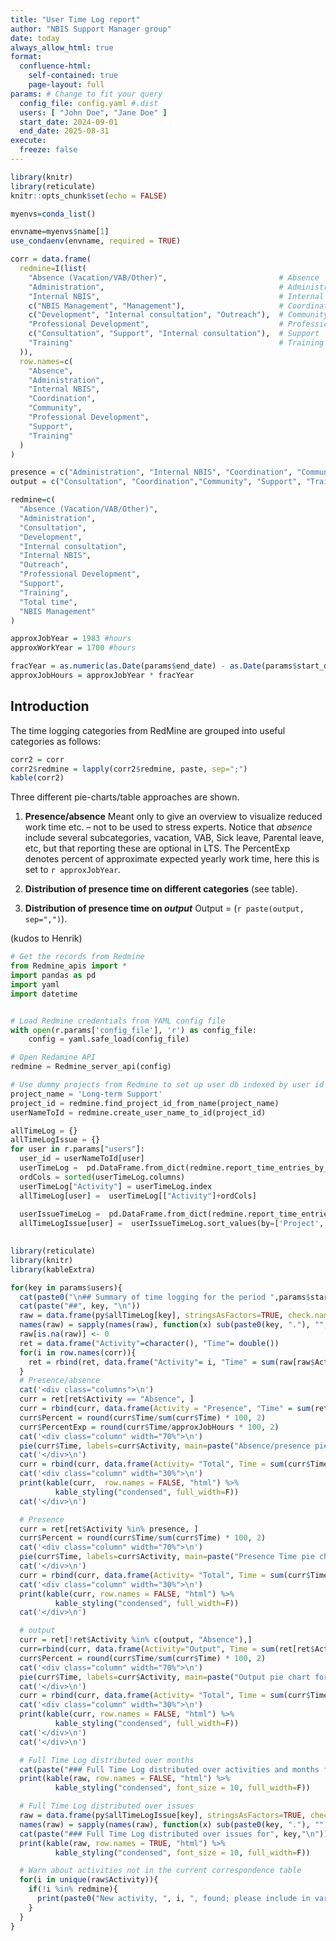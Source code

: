 ```yaml
---
title: "User Time Log report"
author: "NBIS Support Manager group"
date: today
always_allow_html: true
format: 
  confluence-html:
    self-contained: true
    page-layout: full
params: # Change to fit your query
  config_file: config.yaml #.dist
  users: [ "John Doe", "Jane Doe" ]
  start_date: 2024-09-01
  end_date: 2025-08-31
execute:
  freeze: false
---
```


```r
library(knitr)
library(reticulate)
knitr::opts_chunk$set(echo = FALSE)

myenvs=conda_list()

envname=myenvs$name[1]
use_condaenv(envname, required = TRUE)

```

```r

corr = data.frame(
  redmine=I(list(
    "Absence (Vacation/VAB/Other)",                         # Absence
    "Administration",                                       # Administration
    "Internal NBIS",                                        # Internal NBIS
    c("NBIS Management", "Management"),                     # Coordination
    c("Development", "Internal consultation", "Outreach"),  # Community
    "Professional Development",                             # Professional development
    c("Consultation", "Support", "Internal consultation"),  # Support
    "Training"                                              # Training
  )), 
  row.names=c(
    "Absence",
    "Administration",
    "Internal NBIS",
    "Coordination",
    "Community", 
    "Professional Development",
    "Support",
    "Training"
  )
)

presence = c("Administration", "Internal NBIS", "Coordination", "Community", "Professional Development", "Support", "Training")
output = c("Consultation", "Coordination","Community", "Support", "Training")

redmine=c(
  "Absence (Vacation/VAB/Other)",
  "Administration",
  "Consultation",
  "Development",
  "Internal consultation",
  "Internal NBIS",
  "Outreach",
  "Professional Development",
  "Support",
  "Training",
  "Total time",
  "NBIS Management"
)

approxJobYear = 1983 #hours
approxWorkYear = 1700 #hours

fracYear = as.numeric(as.Date(params$end_date) - as.Date(params$start_date))/365
approxJobHours = approxJobYear * fracYear
```

## Introduction

The time logging categories from RedMine are grouped into useful categories as follows:

```r
corr2 = corr
corr2$redmine = lapply(corr2$redmine, paste, sep=";")
kable(corr2)

```

Three different pie-charts/table approaches are shown.

1. **Presence/absence** Meant only to give an overview to visualize reduced work time etc. -- not to be used to stress experts.
Notice that _absence_ include several subcategories, vacation, VAB, Sick leave, Parental leave, etc, but that reporting these are optional in LTS.
The PercentExp denotes percent of approximate expected yearly work time, here this is set to `r approxJobYear`. 

2. **Distribution of presence time on different categories** (see table).

3. **Distribution of presence time on _output_** Output = (`r paste(output, sep=",")`).

(kudos to Henrik)

<div class=pgbr>

```python

# Get the records from Redmine
from Redmine_apis import *
import pandas as pd
import yaml
import datetime


# Load Redmine credentials from YAML config file
with open(r.params['config_file'], 'r') as config_file:
    config = yaml.safe_load(config_file)

# Open Redamine API
redmine = Redmine_server_api(config)

# Use dummy projects from Redmine to set up user db indexed by user id
project_name = 'Long-term Support'
project_id = redmine.find_project_id_from_name(project_name)
userNameToId = redmine.create_user_name_to_id(project_id)

allTimeLog = {}
allTimeLogIssue = {}
for user in r.params["users"]: 
  user_id = userNameToId[user]
  userTimeLog =  pd.DataFrame.from_dict(redmine.report_time_entries_by_activity_and_month(user_id, r.params["start_date"], r.params["end_date"]), orient='index')
  ordCols = sorted(userTimeLog.columns)
  userTimeLog["Activity"] = userTimeLog.index
  allTimeLog[user] =  userTimeLog[["Activity"]+ordCols]
  
  userIssueTimeLog =  pd.DataFrame.from_dict(redmine.report_time_entries_by_issue(user_id, r.params["start_date"], r.params["end_date"]), orient='index')
  allTimeLogIssue[user] =  userIssueTimeLog.sort_values(by=['Project', 'Tracker', 'Total time'], ascending = False)
  
```

```r
library(reticulate)
library(knitr)
library(kableExtra)

for(key in params$users){ 
  cat(paste0("\n## Summary of time logging for the period ",params$start_date," -- ", params$end_date,"\n"))
  cat(paste("##", key, "\n"))
  raw = data.frame(py$allTimeLog[key], stringsAsFactors=TRUE, check.names = FALSE)
  names(raw) = sapply(names(raw), function(x) sub(paste0(key, "."), "", x))
  raw[is.na(raw)] <- 0
  ret = data.frame("Activity"=character(), "Time"= double())
  for(i in row.names(corr)){
    ret = rbind(ret, data.frame("Activity"= i, "Time" = sum(raw[raw$Activity %in% unlist(corr[i,"redmine"]), "Total time"])))
  }
  # Presence/absence
  cat('<div class="columns">\n')
  curr = ret[ret$Activity == "Absence", ]
  curr = rbind(curr, data.frame(Activity = "Presence", "Time" = sum(ret[ret$Activity %in% presence, "Time"])))
  curr$Percent = round(curr$Time/sum(curr$Time) * 100, 2)
  curr$PercentExp = round(curr$Time/approxJobHours * 100, 2)
  cat('<div class="column" width="70%">\n')
  pie(curr$Time, labels=curr$Activity, main=paste("Absence/presence pie chart for", key))
  cat('</div>\n')
  curr = rbind(curr, data.frame(Activity= "Total", Time = sum(curr$Time), Percent = sum(curr$Percent), PercentExp = sum(curr$PercentExp)))
  cat('<div class="column" width="30%">\n')
  print(kable(curr,  row.names = FALSE, "html") %>% 
          kable_styling("condensed", full_width=F))
  cat('</div>\n')

  # Presence
  curr = ret[ret$Activity %in% presence, ]
  curr$Percent = round(curr$Time/sum(curr$Time) * 100, 2)
  cat('<div class="column" width="70%">\n')
  pie(curr$Time, labels=curr$Activity, main=paste("Presence Time pie chart for", key))
  cat('</div>\n')
  curr = rbind(curr, data.frame(Activity= "Total", Time = sum(curr$Time), Percent = sum(curr$Percent)))
  cat('<div class="column" width="30%">\n')
  print(kable(curr, row.names = FALSE, "html") %>% 
          kable_styling("condensed", full_width=F))
  cat('</div>\n')

  # output
  curr = ret[!ret$Activity %in% c(output, "Absence"),]
  curr=rbind(curr, data.frame(Activity="Output", Time = sum(ret[ret$Activity %in% output, "Time"])))
  curr$Percent = round(curr$Time/sum(curr$Time) * 100, 2)
  cat('<div class="column" width="70%">\n')
  pie(curr$Time, labels=curr$Activity, main=paste("Output pie chart for", key))
  cat('</div>\n')
  curr = rbind(curr, data.frame(Activity= "Total", Time = sum(curr$Time), Percent = sum(curr$Percent)))
  cat('<div class="column" width="30%">\n')
  print(kable(curr, row.names = FALSE, "html") %>% 
          kable_styling("condensed", full_width=F))
  cat('</div>\n')
  cat('</div>\n')

  # Full Time Log distributed over months  
  cat(paste("### Full Time Log distributed over activities and months for", key,"\n"))
  print(kable(raw, row.names = FALSE, "html") %>% 
          kable_styling("condensed", font_size = 10, full_width=F))

  # Full Time Log distributed over issues
  raw = data.frame(py$allTimeLogIssue[key], stringsAsFactors=TRUE, check.names = FALSE)
  names(raw) = sapply(names(raw), function(x) sub(paste0(key, "."), "", x))
  cat(paste("### Full Time Log distributed over issues for", key,"\n"))
  print(kable(raw, row.names = TRUE, "html") %>% 
          kable_styling("condensed", font_size = 10, full_width=F))

  # Warn about activities not in the current correspondence table
  for(i in unique(raw$Activity)){
    if(!i %in% redmine){
      print(paste0("New activity, ", i, ", found; please include in variable 'corr'\n"))
    }
  }
}
```
</div>
